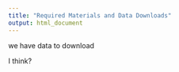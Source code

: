 ```yaml
---
title: "Required Materials and Data Downloads"
output: html_document
---
```


we have data to download

I think? 

